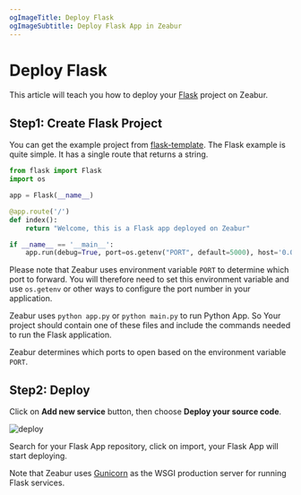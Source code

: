 ```yaml
---
ogImageTitle: Deploy Flask
ogImageSubtitle: Deploy Flask App in Zeabur
---
```


# Deploy Flask

This article will teach you how to deploy your [Flask](https://flask.palletsprojects.com/) project on Zeabur.

## Step1: Create Flask Project

You can get the example project from [flask-template](https://github.com/zeabur/flask-template). The Flask example is quite simple. It has a single route that returns a string.

```python
from flask import Flask
import os

app = Flask(__name__)

@app.route('/')
def index():
    return "Welcome, this is a Flask app deployed on Zeabur"

if __name__ == '__main__':
    app.run(debug=True, port=os.getenv("PORT", default=5000), host='0.0.0.0')
```

Please note that Zeabur uses environment variable `PORT` to determine which port to forward. You will therefore need to set this environment variable and use `os.getenv` or other ways to configure the port number in your application.

Zeabur uses `python app.py` or `python main.py` to run Python App. So Your project should contain one of these files and include the commands needed to run the Flask application.

Zeabur determines which ports to open based on the environment variable `PORT`.

## Step2: Deploy

Click on **Add new service** button, then choose **Deploy your source code**.

![deploy](/deploy/common/select-service.en-US.png)

Search for your Flask App repository, click on import, your Flask App will start deploying.

Note that Zeabur uses [Gunicorn](https://gunicorn.org) as the WSGI production server for running Flask services.
